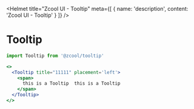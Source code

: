 
<Helmet
  title="Zcool UI - Tooltip"
  meta={[
    {
      name: 'description',
      content: 'Zcool UI - Tooltip'
    }
  ]}
/>

# Tooltip

```js
import Tooltip from '@zcool/tooltip'
```

```.jsx
<>
  <Tooltip title="11111" placement='left'>
    <span>
      this is a Tooltip  this is a Tooltip
    </span>
  </Tooltip>
</>
```
